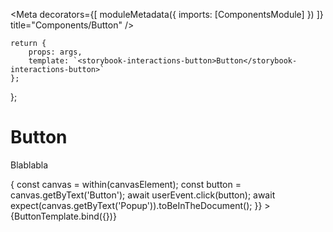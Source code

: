 
<Meta
    decorators={[
        moduleMetadata({
            imports: [ComponentsModule]
        })
    ]}
    title="Components/Button"
/>

    return {
        props: args,
        template: `<storybook-interactions-button>Button</storybook-interactions-button>`
    };
};

# Button

Blablabla

<Canvas>
    <Story
        name="Regular"
        play={async ({ canvasElement }) => {
            const canvas = within(canvasElement);
            const button = canvas.getByText('Button');
            await userEvent.click(button);
            await expect(canvas.getByText('Popup')).toBeInTheDocument();
        }}
    >{ButtonTemplate.bind({})}</Story>
</Canvas>

